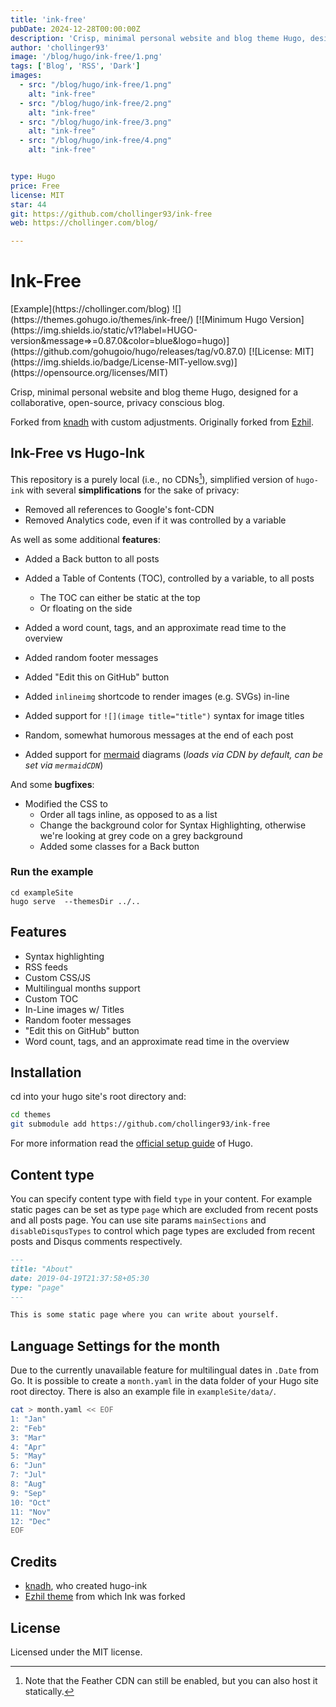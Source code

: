 ```yaml
---
title: 'ink-free'
pubDate: 2024-12-28T00:00:00Z
description: 'Crisp, minimal personal website and blog theme Hugo, designed for a collaborative, open-source, privacy conscious blog. '
author: 'chollinger93'
image: '/blog/hugo/ink-free/1.png'
tags: ['Blog', 'RSS', 'Dark']
images:
  - src: "/blog/hugo/ink-free/1.png"
    alt: "ink-free"
  - src: "/blog/hugo/ink-free/2.png"
    alt: "ink-free"
  - src: "/blog/hugo/ink-free/3.png"
    alt: "ink-free"
  - src: "/blog/hugo/ink-free/4.png"
    alt: "ink-free"


type: Hugo
price: Free
license: MIT
star: 44
git: https://github.com/chollinger93/ink-free
web: https://chollinger.com/blog/

---
```


# Ink-Free

<div class="ml-12 mb-5">
[Example](https://chollinger.com/blog)
![](https://themes.gohugo.io/themes/ink-free/) 
[![Minimum Hugo Version](https://img.shields.io/static/v1?label=HUGO-version&message=>=0.87.0&color=blue&logo=hugo)](https://github.com/gohugoio/hugo/releases/tag/v0.87.0) [![License: MIT](https://img.shields.io/badge/License-MIT-yellow.svg)](https://opensource.org/licenses/MIT)
</div>

Crisp, minimal personal website and blog theme Hugo, designed for a collaborative, open-source, privacy conscious blog.

Forked from [knadh](https://github.com/knadh/hugo-ink) with custom adjustments. Originally forked from [Ezhil](https://github.com/vividvilla/ezhil).


## Ink-Free vs Hugo-Ink
This repository is a purely local (i.e., no CDNs[^1]), simplified version of `hugo-ink` with several **simplifications** for the sake of privacy:
- Removed all references to Google's font-CDN
- Removed Analytics code, even if it was controlled by a variable

As well as some additional **features**:
- Added a Back button to all posts
- Added a Table of Contents (TOC), controlled by a variable, to all posts
  - The TOC can either be static at the top
  - Or floating on the side

- Added a word count, tags, and an approximate read time to the overview
- Added random footer messages
- Added "Edit this on GitHub" button
- Added `inlineimg` shortcode to render images (e.g. SVGs) in-line
- Added support for `![](image title="title")` syntax for image titles
- Random, somewhat humorous messages at the end of each post
- Added support for [mermaid](https://mermaid.js.org/) diagrams (*loads via CDN by default, can be set via `mermaidCDN`*)

And some **bugfixes**:
- Modified the CSS to
  - Order all tags inline, as opposed to as a list
  - Change the background color for Syntax Highlighting, otherwise we're looking at grey code on a grey background
  - Added some classes for a Back button

### Run the example
```
cd exampleSite
hugo serve  --themesDir ../..
```

## Features
* Syntax highlighting
* RSS feeds
* Custom CSS/JS
* Multilingual months support
* Custom TOC
* In-Line images w/ Titles
* Random footer messages
* "Edit this on GitHub" button
* Word count, tags, and an approximate read time in the overview

## Installation

cd into your hugo site's root directory and:

```sh
cd themes
git submodule add https://github.com/chollinger93/ink-free
```

For more information read the [official setup guide](https://gohugo.io/overview/installing/) of Hugo.


## Content type

You can specify content type with field `type` in your content. For example static pages can be set as type `page` which are excluded from recent posts and all posts page. You can use site params `mainSections` and `disableDisqusTypes` to control which page types are excluded from recent posts and Disqus comments respectively.

```md
---
title: "About"
date: 2019-04-19T21:37:58+05:30
type: "page"
---

This is some static page where you can write about yourself.
```

## Language Settings for the month

Due to the currently unavailable feature for multilingual dates in ``.Date`` from
Go. It is possible to create a ``month.yaml`` in the data folder of your
Hugo site root directoy. There is also an example file in
``exampleSite/data/``.

```sh
cat > month.yaml << EOF
1: "Jan"
2: "Feb"
3: "Mar"
4: "Apr"
5: "May"
6: "Jun"
7: "Jul"
8: "Aug"
9: "Sep"
10: "Oct"
11: "Nov"
12: "Dec"
EOF
```

## Credits

* [knadh](https://github.com/knadh/hugo-ink), who created hugo-ink
* [Ezhil theme](https://github.com/vividvilla/ezhil) from which Ink was forked


## License
Licensed under the MIT license.

[^1]: Note that the Feather CDN can still be enabled, but you can also host it statically.
